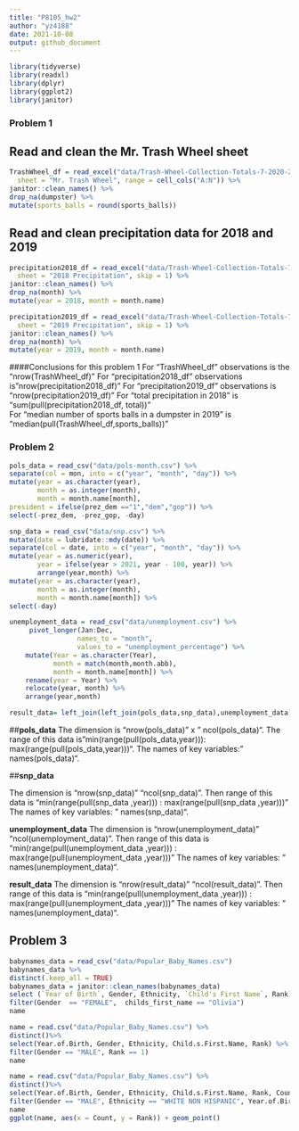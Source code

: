 ```yaml
---
title: "P8105_hw2"
author: "yz4188"
date: 2021-10-08
output: github_document
---
```


```r
library(tidyverse)
library(readxl)
library(dplyr)
library(ggplot2)
library(janitor)
```



### Problem 1
## Read and clean the Mr. Trash Wheel sheet
```r
TrashWheel_df = read_excel("data/Trash-Wheel-Collection-Totals-7-2020-2.xlsx",
  sheet = "Mr. Trash Wheel", range = cell_cols("A:N")) %>% 
janitor::clean_names() %>% 
drop_na(dumpster) %>% 
mutate(sports_balls = round(sports_balls))

```

## Read and clean precipitation data for 2018 and 2019

```r
precipitation2018_df = read_excel("data/Trash-Wheel-Collection-Totals-7-2020-2.xlsx", 
  sheet = "2018 Precipitation", skip = 1) %>% 
janitor::clean_names() %>% 
drop_na(month) %>% 
mutate(year = 2018, month = month.name) 

precipitation2019_df = read_excel("data/Trash-Wheel-Collection-Totals-7-2020-2.xlsx", 
  sheet = "2019 Precipitation", skip = 1) %>% 
janitor::clean_names() %>% 
drop_na(month) %>% 
mutate(year = 2019, month = month.name) 
```

####Conclusions for this problem 1
For "TrashWheel_df" observations is the "nrow(TrashWheel_df)" 
For "precipitation2018_df" observations is"nrow(precipitation2018_df)" 
For "precipitation2019_df" observations is "nrow(precipitation2019_df)" 
For "total precipitation in 2018" is "sum(pull(precipitation2018_df, total))"  
For "median number of sports balls in a dumpster in 2019" is "median(pull(TrashWheel_df,sports_balls))"



### Problem 2
```r
pols_data = read_csv("data/pols-month.csv") %>% 
separate(col = mon, into = c("year", "month", "day")) %>% 
mutate(year = as.character(year), 
       month = as.integer(month),
       month = month.name[month],
president = ifelse(prez_dem =="1","dem","gop")) %>% 
select(-prez_dem, -prez_gop, -day) 

snp_data = read_csv("data/snp.csv") %>% 
mutate(date = lubridate::mdy(date)) %>%
separate(col = date, into = c("year", "month", "day")) %>% 
mutate(year = as.numeric(year),
       year = ifelse(year > 2021, year - 100, year)) %>% 
       arrange(year,month) %>% 
mutate(year = as.character(year),
       month = as.integer(month),
       month = month.name[month]) %>%
select(-day)

unemployment_data = read_csv("data/unemployment.csv") %>% 
     pivot_longer(Jan:Dec,
                 names_to = "month",
                 values_to = "unemployment_percentage") %>%
    mutate(Year = as.character(Year),
           month = match(month,month.abb),
           month = month.name[month]) %>%
    rename(year = Year) %>%
    relocate(year, month) %>% 
    arrange(year,month)

result_data= left_join(left_join(pols_data,snp_data),unemployment_data)
```

##**pols_data**
The dimension is "nrow(pols_data)" x " ncol(pols_data)". 
The range of this data is "min(range(pull(pols_data,year))): max(range(pull(pols_data,year)))". 
The names of key variables: " names(pols_data)".

##**snp_data**

The dimension is "nrow(snp_data)" "ncol(snp_data)". 
Then range of this data is "min(range(pull(snp_data ,year))) : max(range(pull(snp_data ,year)))"
The names of key variables: " names(snp_data)".

**unemployment_data**
The dimension is "nrow(unemployment_data)" "ncol(unemployment_data)". 
Then range of this data is "min(range(pull(unemployment_data ,year))) : max(range(pull(unemployment_data ,year)))"
The names of key variables: " names(unemployment_data)".

**result_data**
The dimension is "nrow(result_data)" "ncol(result_data)". 
Then range of this data is "min(range(pull(unemployment_data ,year))) : max(range(pull(unemployment_data ,year)))"
The names of key variables: " names(unemployment_data)".



## Problem 3
```r
babynames_data = read_csv("data/Popular_Baby_Names.csv") 
babynames_data %>% 
distinct(.keep_all = TRUE)
babynames_data = janitor::clean_names(babynames_data)
select (`Year of Birth`, Gender, Ethnicity, `Child's First Name`, Rank) %>%
filter(Gender  == "FEMALE",  childs_first_name == "Olivia")
name

name = read.csv("data/Popular_Baby_Names.csv") %>%
distinct()%>%
select(Year.of.Birth, Gender, Ethnicity, Child.s.First.Name, Rank) %>%
filter(Gender == "MALE", Rank == 1) 
name

name = read.csv("data/Popular_Baby_Names.csv") %>%
distinct()%>%
select(Year.of.Birth, Gender, Ethnicity, Child.s.First.Name, Rank, Count) %>%
filter(Gender == "MALE", Ethnicity == "WHITE NON HISPANIC", Year.of.Birth == 2016) 
name
ggplot(name, aes(x = Count, y = Rank)) + geom_point()
```

